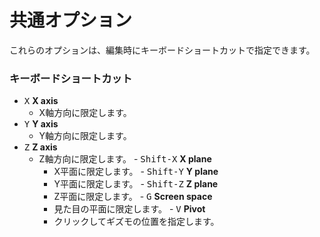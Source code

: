 

# 共通オプション

これらのオプションは、編集時にキーボードショートカットで指定できます。

### キーボードショートカット

   - <kbd>X</kbd> **X axis**
      - X軸方向に限定します。
   - <kbd>Y</kbd> **Y axis**
      - Y軸方向に限定します。
   - <kbd>Z</kbd> **Z axis**
      - Z軸方向に限定します。
    - <kbd>Shift-X</kbd> **X plane**
        - X平面に限定します。
    - <kbd>Shift-Y</kbd> **Y plane**
        - Y平面に限定します。
    - <kbd>Shift-Z</kbd> **Z plane**
        - Z平面に限定します。
    - <kbd>G</kbd> **Screen space**
        - 見た目の平面に限定します。
    - <kbd>V</kbd> **Pivot**
        - クリックしてギズモの位置を指定します。